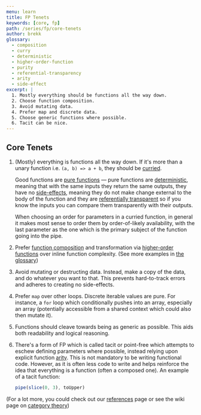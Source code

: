 ```yaml
---
menu: learn
title: FP Tenets
keywords: [core, fp]
path: /series/fp/core-tenets
author: brekk
glossary:
  - composition
  - curry
  - deterministic
  - higher-order-function
  - purity
  - referential-transparency
  - arity
  - side-effect
excerpt: |
  1. Mostly everything should be functions all the way down.
  2. Choose function composition.
  3. Avoid mutating data.
  4. Prefer map and discrete data.
  5. Choose generic functions where possible.
  6. Tacit can be nice.
---
```


## Core Tenets

1. (Mostly) everything is functions all the way down. If it's more than a unary function i.e. `(a, b) => a + b`, they should be [curried].
   
   Good functions are [pure functions] &mdash; pure functions are [deterministic], meaning that with the same inputs they return the same outputs, they have no [side-effects], meaning they do not make change external to the body of the function and they are [referentially transparent] so if you know the inputs you can compare them transparently with their outputs.
   
   When choosing an order for parameters in a curried function, in general it makes most sense to order them by order-of-likely availability, with the last parameter as the one which is the primary subject of the function going into the pipe.
2. Prefer [function composition] and transformation via [higher-order functions] over inline function complexity. (See more examples in [the glossary])
3. Avoid mutating or destructing data. Instead, make a copy of the data, and do whatever you want to that. This prevents hard-to-track errors and adheres to creating no side-effects.
4. Prefer `map` over other loops. Discrete iterable values are pure. For instance, a `for` loop which conditionally pushes into an array, especially an array (potentially accessible from a shared context which could also then mutate it).
5. Functions should cleave towards being as generic as possible. This aids both readability and logical reasoning.
6. There's a form of FP which is called tacit or point-free which attempts to eschew defining parameters where possible, instead relying upon explicit function [arity]. This is not mandatory to be writing functional code. However, as it is often less code to write and helps reinforce the idea that everything is a function (often a composed one). An example of a tacit function:
   ```js
   pipe(slice(0, 3), toUpper)
   ```

(For a lot more, you could check out our [references] page or see the wiki page on [category theory])


[references]: /references
[category theory]: //en.wikipedia.org/wiki/Category_Theory
[curried]: /glossary/curry
[deterministic]: /glossary/deterministic
[function composition]: /glossary/composition
[higher-order functions]: /glossary/higher-order-function
[pure functions]: /glossary/pure-function
[referentially transparent]: /glossary/referential-transparency
[the glossary]: /glossary
[side-effects]: /glossary/side-effect
[arity]: /glossary/arity

